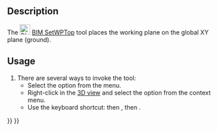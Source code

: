 <languages/>
<translate>

<!--T:1-->
{{Docnav
|[[BIM_Shape2DView|Shape2DView]]
|[[BIM_SetWPFront|SetWPFront]]
|[[BIM_Workbench|BIM]]
|IconL=BIM_Shape2DView.svg
|IconR=BIM_SetWPFront.svg
|IconC=Workbench_BIM.svg
}}

<!--T:2-->
{{GuiCommand
|Name=BIM SetWPTop
|MenuLocation=Snapping → Working Plane Top
|Workbenches=[[BIM_Workbench|BIM]]
|Shortcut={{KEY|W}} {{KEY|P}} {{KEY|2}}.
|Version=1.0
|SeeAlso=[[BIM_SetWPFront|BIM SetWPFront]], [[BIM_SetWPSide|BIM SetWPSide]], [[Draft_SelectPlane|Draft SelectPlane]]
}}

== Description == <!--T:3-->

<!--T:4-->
The [[Image:BIM_SetWPTop.svg|24px]] [[BIM_SetWPTop|BIM SetWPTop]] tool places the working plane on the global XY plane (ground).

==Usage== <!--T:5-->

<!--T:6-->
# There are several ways to invoke the tool:
#* Select the {{MenuCommand|Snapping → [[Image:BIM_SetWPTop.svg|16px]] Working Plane Top}} option from the menu.
#* Right-click in the [[3D_view|3D view]] and select the {{MenuCommand|Snapping → [[Image:BIM_SetWPTop.svg|16px]] Working Plane Top}} option from the context menu.
#* Use the keyboard shortcut: {{KEY|W}} then {{KEY|P}}, then {{KEY|2}}.


<!--T:7-->
{{Docnav
|[[BIM_Shape2DView|Shape2DView]]
|[[BIM_SetWPFront|SetWPFront]]
|[[BIM_Workbench|BIM]]
|IconL=BIM_Shape2DView.svg
|IconR=BIM_SetWPFront.svg
|IconC=Workbench_BIM.svg
}}

</translate>
{{BIM_Tools_navi{{#translation:}}}}
{{Userdocnavi{{#translation:}}}}